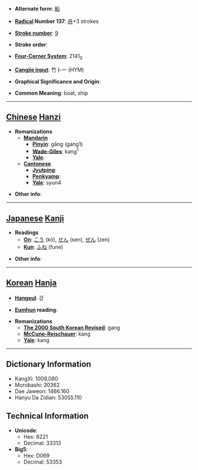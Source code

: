 * '''Alternate form''': [[船]]

* '''[[Wiktionary:Chinese radical index| Radical]] Number 137''': [[Wiktionary:Chinese radical index 舟|舟]]+3 strokes

* '''[[Wiktionary:Chinese total strokes index|Stroke number]]''': [[Wiktionary:Chinese total strokes index 9|9]]

* '''Stroke order''': 

* '''[[Wiktionary:Chinese four corner index|Four-Corner System]]''': 2141<sub>0</sub>

* '''[[Wiktionary:Chinese Cangjie index|Cangjie input]]''': 竹卜一 (HYM)

* '''Graphical Significance and Origin''': 

* '''Common Meaning''': boat, ship

----

== [[Chinese]] [[Hanzi]] ==

* '''Romanizations'''
** '''[[Mandarin]]'''
*** '''[[Pinyin]]''': gāng (gang1)
*** '''[[Wade-Giles]]''': kang<sup>1</sup>
*** '''[[Yale]]''': 
** '''[[Cantonese]]'''
*** '''[[Jyutping]]''':
*** '''[[Penkyamp]]''': 
*** '''[[Yale]]''': syun4

* '''Other info''': 

----

== [[Japanese]] [[Kanji]] ==

* '''Readings'''
** '''[[On]]''': [[こう]] (kō), [[せん]] (sen), [[ぜん]] (zen)
** '''[[Kun]]''': [[ふね]] (fune)

* '''Other info''':  

----

== [[Korean]] [[Hanja]] ==

* '''[[Hangeul]]''': 강

* '''[[Eumhun]] reading''': 

* '''Romanizations'''
** '''[[The 2000 South Korean Revised Romanization|The 2000 South Korean Revised]]''': gang
** '''[[McCune-Reischauer]]''': kang
** '''[[Yale]]''': kang

----

== Dictionary Information ==

* KangXi: 1009.080
* Morobashi: 30362
* Dae Jaweon: 1466.160
* Hanyu Da Zidian: 53055.110

== Technical Information ==

* '''Unicode''':
** Hex: 8221
** Decimal: 33313
* '''Big5''':
** Hex: D069
** Decimal: 53353